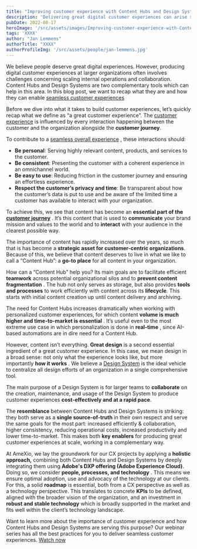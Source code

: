 ```yaml
---
title: "Improving customer experience with Content Hubs and Design Systems"
description: 'Delivering great digital customer experiences can arise some challenges, but Content Hubs and Design Systems can help you create a seamless and enjoyable customer journey.'
pubDate: 2022-08-17
heroImage: '/src/assets/images/Improving-customer-experience-with-Content-Hubs-and-Design-Systems.jpg'
tags: 'XXXX'
author: "Jan Lemmens"
authorTitle: "XXXX"
authorProfileImg: '/src/assets/people/jan-lemmens.jpg'
---
```



<LayoutSection backgroundColor="dark">
    <p>We believe people deserve great digital experiences. However, producing digital customer experiences at larger organizations often involves challenges concerning scaling internal operations and collaboration. Content Hubs and Design Systems are two complementary tools which can help in this area. In this blog post, we want to recap what they are and how they can enable <a href="ui-and-ux-achieving-consistency-across-digital-touchpoints.html" rel="noopener">seamless customer experiences</a></p>
</LayoutSection>

<LayoutSection>
    <p>Before we dive into what it takes to build customer experiences, let’s quickly recap what we define as “a great customer experience”. The <a href="../../services/" rel="noopener">customer experience</a> is influenced by every interaction happening between the customer and the organization alongside the <strong>customer journey</strong>.</p>
     <ContentImage loading="lazy" class='mx-auto shadow-xl shadow-primary/20 rounded-xl overflow-hidden'
            src='/src/assets/images/cxblog.png' 
            width="548"
            height="322"
    />
    <p>To contribute to a <a href="how-to-optimize-customer-experiences-at-scale.html" rel="noopener">seamless overall experience</a> , these interactions should:</p>
    <ul>
        <li><strong>Be personal</strong>: Serving highly relevant content, products, and services to the customer.</li>
        <li><strong>Be consistent</strong>: Presenting the customer with a coherent experience in an omnichannel world.</li>
        <li><strong>Be easy to use</strong>: Reducing friction in the customer journey and ensuring an effortless experience.</li>
        <li><strong>Respect the customer’s privacy and time</strong>: Be transparent about how the customer’s data is put to use and be aware of the limited time a customer has available to interact with your organization.</li>
    </ul>
    <p>To achieve this, we see that content has become an <strong>essential part of the <a href="how-to-optimize-customer-experiences-at-scale.html" rel="noopener">customer journey</a></strong> . It’s this content that is used to <strong>communicate</strong> your brand mission and values to the world and to <strong>interact</strong> with your audience in the clearest possible way.</p>
     <ContentImage loading="lazy" class='mx-auto shadow-xl shadow-primary/20 rounded-xl overflow-hidden'
           src='/src/assets/images/cxblo2022.png' 
            width="768"
            height="341"
    />
        <p>The importance of content has rapidly increased over the years, so much that is has become a <strong>strategic asset for customer-centric organizations</strong>. Because of this, we believe that content deserves to live in what we like to call a “Content Hub”: a <strong>go-to place</strong> for all content in your organization.</p>
        <p>How can a “Content Hub” help you? Its main goals are to facilitate efficient <strong>teamwork</strong> across potential organizational silos and to <strong>prevent content fragmentation</strong> . The hub not only serves as storage, but also provides <strong>tools and processes</strong> to work efficiently with content across its <strong>lifecycle</strong>. This starts with initial content creation up until content delivery and archiving.</p>        
     <ContentImage loading="lazy" class='mx-auto shadow-xl shadow-primary/20 rounded-xl overflow-hidden'
             src='/src/assets/images/contenthubs.png' 
            width="850"
            height="325"
    />
    <p>The need for Content Hubs increases dramatically when working with personalized customer experiences, for which content <strong>volume is much higher and time-to-market is essential</strong> . It’s useful even to the most extreme use case in which personalization is done in <strong>real-time</strong> , since AI-based automations are in dire need for a Content Hub.</p>
    <p>However, content isn’t everything. <strong>Great design</strong> is a second essential ingredient of a great customer experience. In this case, we mean design in a broad sense: not only what the experience looks like, but more importantly <strong>how it works</strong> . We believe a <a href="ux-ui-and-consistency-how-to-make-a-good-design-system-work-better.html" rel="noopener">Design System</a> is the ideal vehicle to centralize all design efforts of an organization in a single comprehensive tool.</p>
     <ContentImage loading="lazy" class='mx-auto shadow-xl shadow-primary/20 rounded-xl overflow-hidden'
            src='/src/assets/images/contenthubsanddesignsystems2.png' 
            width="582"
            height="554"
    />
    <p>The main purpose of a Design System is for larger teams to <strong>collaborate</strong> on the creation, maintenance, and usage of the Design System to produce customer experiences <strong>cost-effectively and at a rapid pace</strong>.</p>
    <p>The <strong>resemblance</strong> between Content Hubs and Design Systems is striking: they both serve as a <strong>single source-of-truth</strong> in their own respect and serve the same goals for the most part: increased efficiently & collaboration, higher consistency, reducing operational costs, increased productivity and lower time-to-market. This makes both <strong>key enablers</strong> for producing great customer experiences at scale, working in a complementary way.</p>
    <p>At AmeXio, we lay the groundwork for our CX projects by applying a <strong>holistic approach,</strong> combining both Content Hubs and Design Systems by deeply integrating them using <strong>Adobe's DXP offering (Adobe Experience Cloud)</strong>. Doing so, we consider <strong>people, processes, and technology</strong> . This means we ensure optimal adoption, use and advocacy of the technology at our clients. For this, a solid <strong>roadmap</strong> is essential, both from a CX perspective as well as a technology perspective. This translates to concrete <strong>KPIs</strong> to be defined, aligned with the broader vision of the organization, and an investment in <strong>robust and stable technology</strong> which is broadly supported in the market and fits well within the client’s technology landscape.</p>    
</LayoutSection>

<LayoutSection backgroundColor="dark">
    <p>Want to learn more about the importance of customer experience and how Content Hubs and Design Systems are serving this purpose? Our webinar series has all the best practices for you to deliver seamless customer experiences. <a href="ux-ui-and-consistency-how-to-make-a-good-design-system-work-better.html" rel="noopener">Watch now</a></p>
</LayoutSection>